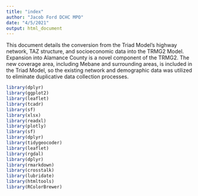 ```yaml
---
title: "index"
author: "Jacob Ford DCHC MPO"
date: "4/5/2021"
output: html_document
---
```


This document details the conversion from the Triad Model's highway network, TAZ structure, and socioeconomic data into the TRMG2 Model. Expansion into Alamance County is a novel component of the TRMG2. The new coverage area, including Mebane and surrounding areas, is included in the Triad Model, so the existing network and demographic data was utilized to eliminate duplicative data collection processes. 



```r
library(dplyr)
library(ggplot2)
library(leaflet)
library(tcadr)
library(sf)
library(xlsx)
library(readxl)
library(plotly)
library(sf)
library(dplyr)
library(tidygeocoder)
library(leaflet)
library(rgdal)
library(dplyr)
library(rmarkdown)
library(crosstalk)
library(lubridate)
library(htmltools)
library(RColorBrewer)

```

